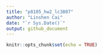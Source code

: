 ```yaml
---
title: "p8105_hw2_lc3807"
author: "Linshen Cai"
date: "`r Sys.Date()`"
output: github_document
---
```


```r
knitr::opts_chunk$set(echo = TRUE)
```


